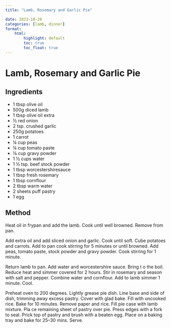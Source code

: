 ```yaml
---
title: "Lamb, Rosemary and Garlic Pie"

date: 2023-10-28
categories: [lamb, dinner]
format:
    html:
        highlight: default
        toc: true
        toc_float: true
---
```


# Lamb, Rosemary and Garlic Pie


## Ingredients

* 1 tbsp olive oil
* 500g diced lamb
* 1 tbsp olive oil extra
* &frac12; red onion
* 2 tsp. crushed garlic
* 250g potatoes
* 1 carrot
* &frac14; cup peas
* &frac14; cup tomato paste
* &frac16; cup gravy powder
* 1 &frac12; cups water
* 1 &frac12; tsp. beef stock powder
* 1 tbsp worcestershiresauce
* 1 tbsp fresh rosemary
* 1 tbsp cornflour
* 2 tbsp warm water
* 2 sheets puff pastry
* 1 egg


## Method

Heat oil in frypan and add the lamb. Cook until well browned. Remove from pan.

Add extra oil and add sliced onion and garlic. Cook until soft. Cube potatoes and carrots. Add to pan cook stirring for 5 minutes or until browned. Add peas, tomato paste, stock powder and gravy powder. Cook stirring for 1 minute.

Return lamb to pan. Add water and worcestershire sauce. Bring t o the boil. Reduce heat and simmer covered for 2 hours. Stir in rosemary and season with salt and pepper.
Combine water and cornflour. Add to lamb simmer 1 minute. Cool. 

Preheat oven to 200 degrees. Lightly grease pie dish. Line base and side of dish, trimming away excess pastry. Cover with glad bake. Fill with uncooked rice. Bake for 10 minutes. Remove paper and rice. Fill pie case with lamb mixture. Pla ce remaining sheet of pastry over pie. Press edges with a fork to seal. Prick top of pastry and brush with a beaten
egg. Place on a baking tray and bake for 25–30 mins. Serve.